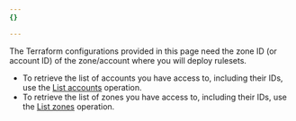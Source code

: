 ```yaml
---
{}

---
```


The Terraform configurations provided in this page need the zone ID (or account ID) of the zone/account where you will deploy rulesets.

* To retrieve the list of accounts you have access to, including their IDs, use the [List accounts](/api/operations/accounts-list-accounts) operation.
* To retrieve the list of zones you have access to, including their IDs, use the [List zones](/api/operations/zones-get) operation.
